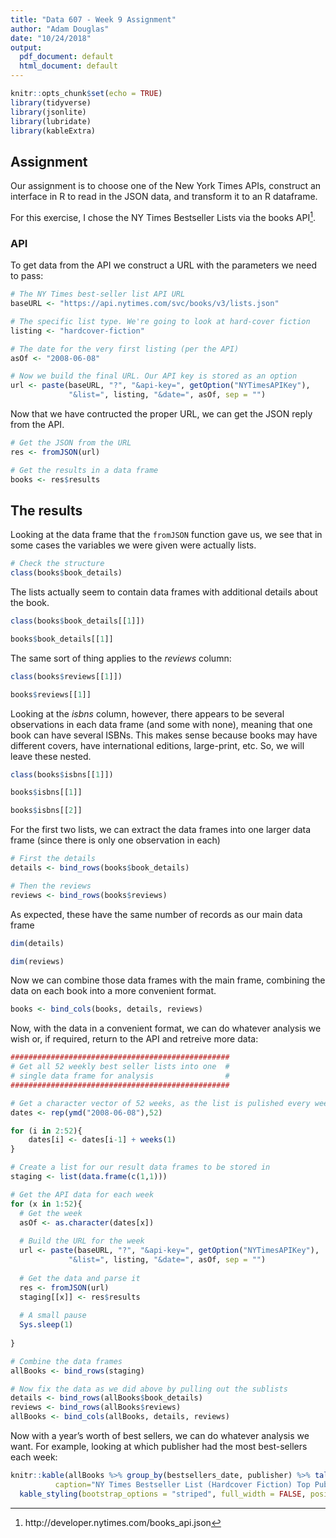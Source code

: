 ```yaml
---
title: "Data 607 - Week 9 Assignment"
author: "Adam Douglas"
date: "10/24/2018"
output:
  pdf_document: default
  html_document: default
---
```


```r
knitr::opts_chunk$set(echo = TRUE)
library(tidyverse)
library(jsonlite)
library(lubridate)
library(kableExtra)
```

## Assignment
Our assignment is to choose one of the New York Times APIs, construct an interface in R to read in the JSON data, and transform it to an R dataframe.

For this exercise, I chose the NY Times Bestseller Lists via the books API[^1].

### API 
To get data from the API we construct a URL with the parameters we need to pass:

```r
# The NY Times best-seller list API URL
baseURL <- "https://api.nytimes.com/svc/books/v3/lists.json"

# The specific list type. We're going to look at hard-cover fiction
listing <- "hardcover-fiction"

# The date for the very first listing (per the API)
asOf <- "2008-06-08"

# Now we build the final URL. Our API key is stored as an option
url <- paste(baseURL, "?", "&api-key=", getOption("NYTimesAPIKey"),
             "&list=", listing, "&date=", asOf, sep = "")
```

Now that we have contructed the proper URL, we can get the JSON reply from the API.

```r
# Get the JSON from the URL
res <- fromJSON(url)

# Get the results in a data frame
books <- res$results
```

## The results

Looking at the data frame that the `fromJSON` function gave us, we see that in some cases the variables we were given were actually lists.

```r
# Check the structure
class(books$book_details)
```

The lists actually seem to contain data frames with additional details about the book.

```r
class(books$book_details[[1]])

books$book_details[[1]]
```

The same sort of thing applies to the *reviews* column:

```r
class(books$reviews[[1]])

books$reviews[[1]]
```

Looking at the *isbns* column, however, there appears to be several observations in each data frame (and some with none), meaning that one book can have several ISBNs. This makes sense because books may have different covers, have international editions, large-print, etc. So, we will leave these nested.

```r
class(books$isbns[[1]])

books$isbns[[1]]

books$isbns[[2]]
```

For the first two lists, we can extract the data frames into one larger data frame (since there is only one observation in each)

```r
# First the details
details <- bind_rows(books$book_details)

# Then the reviews
reviews <- bind_rows(books$reviews)
```

As expected, these have the same number of records as our main data frame

```r
dim(details)

dim(reviews)
```

Now we can combine those data frames with the main frame, combining the data on each book into a more convenient format.

```r
books <- bind_cols(books, details, reviews)
```

Now, with the data in a convenient format, we can do whatever analysis we wish or, if required, return to the API and retreive more data:

```r
#################################################
# Get all 52 weekly best seller lists into one  #
# single data frame for analysis                #
#################################################

# Get a character vector of 52 weeks, as the list is pulished every week
dates <- rep(ymd("2008-06-08"),52)

for (i in 2:52){
    dates[i] <- dates[i-1] + weeks(1)
}

# Create a list for our result data frames to be stored in
staging <- list(data.frame(c(1,1)))

# Get the API data for each week
for (x in 1:52){
  # Get the week
  asOf <- as.character(dates[x])
  
  # Build the URL for the week
  url <- paste(baseURL, "?", "&api-key=", getOption("NYTimesAPIKey"),
             "&list=", listing, "&date=", asOf, sep = "")
  
  # Get the data and parse it
  res <- fromJSON(url)
  staging[[x]] <- res$results
  
  # A small pause
  Sys.sleep(1)
  
}

# Combine the data frames
allBooks <- bind_rows(staging)

# Now fix the data as we did above by pulling out the sublists
details <- bind_rows(allBooks$book_details)
reviews <- bind_rows(allBooks$reviews)
allBooks <- bind_cols(allBooks, details, reviews)
```

Now with a year's worth of best sellers, we can do whatever analysis we want. For example, looking at which publisher had the most best-sellers each week:

```r
knitr::kable(allBooks %>% group_by(bestsellers_date, publisher) %>% tally() %>% top_n(1,n), col.names = c("Week","Publisher","# Books on Bestseller List"),
          caption="NY Times Bestseller List (Hardcover Fiction) Top Publishers") %>%
  kable_styling(bootstrap_options = "striped", full_width = FALSE, position = "left")
```


[^1]: http://developer.nytimes.com/books_api.json